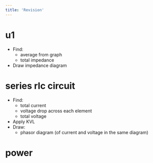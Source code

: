 ```yaml
---
title: 'Revision'
---
```


# u1

- Find:
    - average from graph
    - total impedance
- Draw impedance diagram


# series rlc circuit

- Find:
    - total current
    - voltage drop across each element
    - total voltage
- Apply KVL
- Draw:
    - phasor diagram (of current and voltage in the same diagram)

# power

